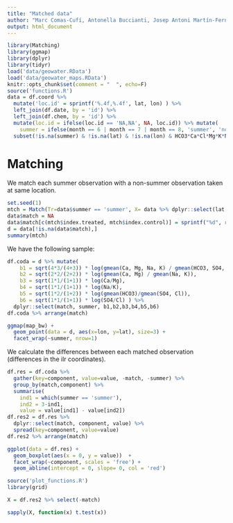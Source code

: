 ```yaml
---
title: "Matched data"
author: "Marc Comas-Cufí, Antonella Buccianti, Josep Antoni Martín-Fernandez and Glòria Mateu-Figueras"
output: html_document
---
```


```r
library(Matching)
library(ggmap)
library(dplyr)
library(tidyr)
load('data/geowater.RData')
load('data/geowater_maps.RData')
knitr::opts_chunk$set(comment = "  ", echo=F)
source('functions.R')
data = df.coord %>% 
  mutate('loc.id' = sprintf('%.4f,%.4f', lat, lon) ) %>%
  left_join(df.date, by = 'id') %>%
  left_join(df.chem, by = 'id') %>%
  mutate(loc.id = ifelse(loc.id == 'NA,NA', NA, loc.id)) %>% mutate(
    summer = ifelse(month == 6 | month == 7 | month == 8, 'summer', 'no summer') ) %>% 
  subset(!is.na(summer) & !is.na(lat) & !is.na(lon) & HCO3*Ca*Cl*Mg*K*Na*SO4 != 0)
```

# Matching

We match each summer observation with a non-summer observation taken at same location.


```r
set.seed(1)
mtch = Match(Tr=data$summer == 'summer', X= data %>% dplyr::select(lat, lon), caliper = c(0, 0), replace = F)
data$match = NA
data$match[c(mtch$index.treated, mtch$index.control)] = sprintf("%d", rep(1:length(mtch$index.treated), times=2))
d = data[!is.na(data$match),]
summary(mtch)
```

We have the following sample:

```r
df.coda = d %>% mutate(
    b1 = sqrt(4*3/(4+3)) * log(gmean(Ca, Mg, Na, K) / gmean(HCO3, SO4, Cl)),
    b2 = sqrt(2*2/(2+2)) * log(gmean(Ca, Mg) / gmean(Na, K)),
    b3 = sqrt(1*1/(1+1)) * log(Ca/Mg),
    b4 = sqrt(1*1/(1+1)) * log(Na/K),
    b5 = sqrt(1*2/(1+2)) * log(gmean(HCO3)/gmean(SO4, Cl)),
    b6 = sqrt(1*1/(1+1)) * log(SO4/Cl) ) %>%
  dplyr::select(match, summer, b1,b2,b3,b4,b5,b6)
df.coda %>% arrange(match)
```

```r
ggmap(map_bw) + 
  geom_point(data = d, aes(x=lon, y=lat), size=3) +
  facet_wrap(~summer, nrow=1)
```

We calculate the differences between each matched observation (differences in the ilr coordinates).

```r
df.res = df.coda %>%
  gather(key=component, value=value, -match, -summer) %>% 
  group_by(match,component) %>%
  summarise(
    ind1 = which(summer == 'summer'),
    ind2 = 3-ind1,
    value = value[ind1] - value[ind2])
df.res2 = df.res %>% 
  dplyr::select(match, component, value) %>%
  spread(key=component, value=value)
df.res2 %>% arrange(match)
```


```r
ggplot(data = df.res) +
  geom_boxplot(aes(x = 0, y = value))  +
  facet_wrap(~component, scales = 'free') + 
  geom_abline(intercept = 0, slope= 0, col = 'red')
```

```r
source('plot_functions.R')
library(grid)

X = df.res2 %>% select(-match)

sapply(X, function(x) t.test(x))
```


